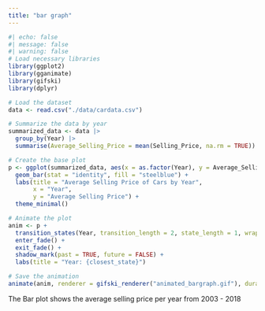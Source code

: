 ```yaml
---
title: "bar graph"
---
```


```r
#| echo: false
#| message: false
#| warning: false
# Load necessary libraries
library(ggplot2)
library(gganimate)
library(gifski)
library(dplyr)

# Load the dataset
data <- read.csv("./data/cardata.csv")

# Summarize the data by year
summarized_data <- data |>
  group_by(Year) |>
  summarise(Average_Selling_Price = mean(Selling_Price, na.rm = TRUE))

# Create the base plot
p <- ggplot(summarized_data, aes(x = as.factor(Year), y = Average_Selling_Price)) +
  geom_bar(stat = "identity", fill = "steelblue") +
  labs(title = "Average Selling Price of Cars by Year",
       x = "Year",
       y = "Average Selling Price") +
  theme_minimal()

# Animate the plot
anim <- p + 
  transition_states(Year, transition_length = 2, state_length = 1, wrap = FALSE) +
  enter_fade() + 
  exit_fade() +
  shadow_mark(past = TRUE, future = FALSE) +
  labs(title = "Year: {closest_state}")

# Save the animation
animate(anim, renderer = gifski_renderer("animated_bargraph.gif"), duration = 20, end_pause = 10)


```

The Bar plot shows the average selling price per year from 2003 - 2018

